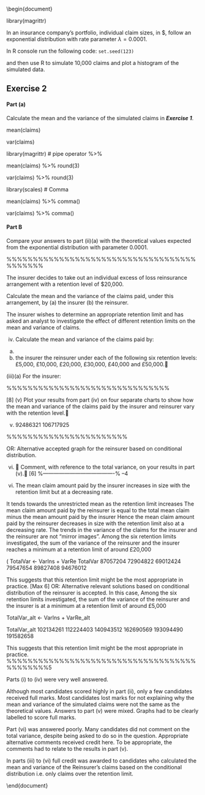 \documentclass[a4paper,12pt]{article}
%%%%%%%%%%%%%%%%%%%%%%%%%%%%%%%%%%%%%%%%%%%%%%%%%%%%%%%%%%%%%%%%%%%%%%%%%%%%%%%%%%%%%%%%%%%%%%%%%%%%%%%%%%%%%%%%%%%%%%%%%%%%%%%%%%%%%%%%%%%%%%%%%%%%%%%%%%%%%%%%%%%%%%%%%%%%%%%%%%%%%%%%%%%%%%%%%%%%%%%%%%%%%%%%%%%%%%%%%%%%%%%%%%%%%%%%%%%%%%%%%%%%%%%%%%%%
\usepackage{eurosym}
\usepackage{vmargin}
\usepackage{amsmath}
\usepackage{graphics}
\usepackage{epsfig}
\usepackage{enumerate}
\usepackage{multicol}
\usepackage{subfigure}
\usepackage{fancyhdr}
\usepackage{listings}
\usepackage{framed}
\usepackage{graphicx}
\usepackage{amsmath}
\usepackage{chngpage}
%\usepackage{bigints}

\usepackage{vmargin}
% left top textwidth textheight headheight
% headsep footheight footskip
\setmargins{2.0cm}{2.5cm}{16 cm}{22cm}{0.5cm}{0cm}{1cm}{1cm}
\renewcommand{\baselinestretch}{1.3}

\setcounter{MaxMatrixCols}{10}

\begin{document}



library(magrittr)

In an insurance company’s portfolio, individual claim sizes, in \$, follow an exponential distribution with rate parameter $\lambda = 0.0001$.


In R console run the following code: ``set.seed(123)``

and then use R to simulate 10,000 claims and plot a histogram of the simulated data. 


\begin{verbatim}
set.seed(123)

claims <- rexp(10000, 0.0001)

hist(claims, main = "Histogram of 10,000 Simulated Claims Values from the Exponential Distribution")

\end{verbatim}


## Exercise 2

#### Part (a)

Calculate the mean and the variance of the simulated claims in ***Exercise 1***.


mean(claims)

var(claims)


library(magrittr)  # pipe operator %>%

mean(claims) %>% round(3)

var(claims)   %>% round(3)

library(scales)    # Comma



mean(claims) %>% comma()

var(claims)  %>% comma()


#### Part B

Compare your answers to part (ii)(a) with the theoretical values expected from the exponential distribution with parameter 0.0001.


\begin{itemize}
    \item The theoretical value of the mean should be 1/0.0001 = 10,000.

    \item The theoretical value of the variance should be (1/0.0001^2 ) = 100,000,000 

    \item The simulated values are very close to the theoretical values. 

    \item The difference is due to sampling error 
\end{itemize}


%%%%%%%%%%%%%%%%%%%%%%%%%%%%%%%%%%%%%%%%%%%
\newpage
\subsection*{Exercise 3}

The insurer decides to take out an individual excess of loss reinsurance arrangement with a retention level of $20,000.


Calculate the mean and the variance of the claims paid, under this arrangement, by
(a) the insurer
(b) the reinsurer.

The insurer wishes to determine an appropriate retention limit and has asked an analyst to investigate the effect of different retention limits on the mean and variance
of claims.


(iv)
Calculate the mean and variance of the claims paid by:
(a)
(b)
the insurer
the reinsurer
under each of the following six retention levels:
£5,000, £10,000, £20,000, £30,000, £40,000 and £50,000.


(iii)(a)
For the insurer:
\begin{framed} \begin{verbatim}
InsClaims3 <- pmin(claims, 20000)
mean(InsClaims3)
 8671.328
var(InsClaims3)
 43964610
```

(b)
For the reinsurer:
ReClaims3 <- pmax(0, claims - 20000)
mean(ReClaims3)
 1366.485
var(ReClaims3)
 25047814

OR: (alternative accepted answer based on conditional distribution).
ReClaims3_alt <- claims[claims>20000]-20000
mean(ReClaims3_alt)
 10099.67
var(ReClaims3_alt)
 96978902

%%%%%%%%%%%%%%%%%%%%%%%%%%%%%%%%%%%%%%

(iv)(a)
InsClaims1
InsClaims2
InsClaims4
InsClaims5
InsClaims6
<-
<-
<-
<-
<-
pmin(claims,
pmin(claims,
pmin(claims,
pmin(claims,
pmin(claims,
5000)
10000)
30000)
40000)
50000)
MeanIns <- c(mean(InsClaims1), mean(InsClaims2),
mean(InsClaims3), mean(InsClaims4), mean(InsClaims5),
mean(InsClaims6))
MeanIns
 3940.658 6339.937 8671.328 9538.658 9869.412
9971.611
VarIns <- c(var(InsClaims1), var(InsClaims2),
var(InsClaims3), var(InsClaims4), var(InsClaims5),
var(InsClaims6))
VarIns
 2533775 12858446 43964610 70204248 86376566
93370367

(b)
ReClaims1 <- pmax(0, claims - 5000)
ReClaims2 <- pmax(0, claims - 10000)
ReClaims4 <- pmax(0, claims - 30000)
ReClaims5 <- pmax(0, claims - 40000)
ReClaims6 <- pmax(0, claims - 50000)
MeanRe <- c(mean(ReClaims1), mean(ReClaims2),
mean(ReClaims3), mean(ReClaims4), mean(ReClaims5),
mean(ReClaims6))
MeanRe
 6097.15469 3697.87535 1366.48492
168.40057
66.20174
499.15454
VarRe <- c(var(ReClaims1), var(ReClaims2),
var(ReClaims3), var(ReClaims4), var(ReClaims5),
var(ReClaims6))
VarRe
 84523429 60046376 25047814
1305645
9343406
3450843

OR: (alternative accepted answer based on conditional distribution).
ReClaims1_alt <- claims[claims>5000] -5000
ReClaims2_alt <- claims[claims>10000]-10000


ReClaims4_alt <- claims[claims>30000]-30000
ReClaims5_alt <- claims[claims>40000]-40000
ReClaims6_alt <- claims[claims>50000]-50000
MeanRe_alt <- c(mean(ReClaims1_alt),mean(ReClaims2_alt),
mean(ReClaims3_alt), mean(ReClaims4_alt),
mean(ReClaims5_alt), mean(ReClaims6_alt))
MeanRe_alt
 10019.975 10040.389 10099.667
11033.623
9562.348
9568.214
VarRe_alt <- c(var(ReClaims1_alt), var(ReClaims2_alt),
var(ReClaims3_alt), var(ReClaims4_alt),
var(ReClaims5_alt), var(ReClaims6_alt))
VarRe_alt
 99600486 99365957 96978902
98212292


\end{verbatim}
\end{framed}

%%%%%%%%%%%%%%%%%%%%%%%%%%%%%%%
\newpage 


[8]
(v) Plot your results from part (iv) on four separate charts to show how the mean
and variance of the claims paid by the insurer and reinsurer vary with the
retention level.

(v)
92486321 106717925

\begin{framed}
\begin{verbatim}
x <- c(5000, 10000, 20000, 30000, 40000, 50000)
plot(x, MeanIns, xlab = "Retention Limit", ylab = "Mean
amount paid by Insurer", main = "Mean Claim Amount for
Insurer by Retention Limit", type = "l")
plot(x, MeanRe, xlab = "Retention Limit", ylab = "Mean
amount paid by Reinsurer",main = "Mean Claim Amount for
Reinsurer by Retention Limit", type = "l")
plot(x, VarIns, xlab = "Retention Limit", ylab =
"Variance of amount paid by Insurer", main = "Variance
of Claim Amount for Insurer by Retention Limit", type =
"l")
plot(x, VarRe, xlab = "Retention Limit", ylab =
"Variance of amount paid by Reinsurer", main = "Variance
of Claim Amount for Reinsurer by Retention Limit", type
= "l")

\end{verbatim}
\end{framed}


%%%%%%%%%%%%%%%%%%%%%%%
\newpage 

OR: Alternative accepted graph for the reinsurer based on conditional distribution.
\begin{framed}
\begin{verbatim}
x <- c(5000, 10000, 20000, 30000, 40000, 50000)
plot(x, MeanRe_alt, xlab = "Retention Limit", ylab = "Mean
amount paid by Reinsurer",main = "Mean Claim Amount for
Reinsurer by Retention Limit", type = "l")
plot(x, VarRe_alt, xlab = "Retention Limit", ylab = "Variance
of amount paid by Reinsurer", main = "Variance of Claim Amount
for Reinsurer by Retention Limit", type = "l")    
\end{verbatim}
\end{framed}







(vi)
 Comment, with reference to the total variance, on your results in part (v). [6]
%----------------------------------------%
–4

vi)
The mean claim amount paid by the insurer increases in size with the retention limit
but at a decreasing rate.

It tends towards the unrestricted mean as the retention limit increases 
The mean claim amount paid by the reinsurer is equal to the total mean claim
minus the mean amount paid by the insurer 
Hence the mean claim amount paid by the reinsurer decreases in size with the
retention limit also at a decreasing rate. 
The trends in the variance of the claims for the insurer and the reinsurer
are not “mirror images”. 
Among the six retention limits investigated, the sum of the variance of the reinsurer
and the insurer reaches a minimum at a retention limit of around £20,000


(
TotalVar <- VarIns + VarRe
TotalVar
 87057204 72904822 69012424 79547654 89827408
94676012

This suggests that this retention limit might be the most appropriate in practice. 
[Max 6]
OR: Alternative relevant solutions based on conditional distribution of the
reinsurer is accepted. In this case,
Among the six retention limits investigated, the sum of the variance of the reinsurer
and the insurer is at a minimum at a retention limit of around £5,000


TotalVar_alt <- VarIns + VarRe_alt


TotalVar_alt
102134261 112224403 140943512 162690569 193094490
191582658

This suggests that this retention limit might be the most appropriate in practice. 
%%%%%%%%%%%%%%%%%%%%%%%%%%%%%%%%%%%%%%%%%%%%5
\newpage 

Parts (i) to (iv) were very well answered.

Although most candidates scored highly in part (ii), only a few candidates received full marks. Most candidates lost marks for not explaining why the mean and variance of the simulated claims were not the same as the theoretical values.
Answers to part (v) were mixed. Graphs had to be clearly labelled to score full marks.

Part (vi) was answered poorly. Many candidates did not comment on the total variance, despite being asked to do so in the question. Appropriate alternative comments received
credit here. To be appropriate, the comments had to relate to the results in part (v).

In parts (iii) to (vi) full credit was awarded to candidates who calculated the mean and variance of the Reinsurer’s claims based on the conditional distribution i.e. only claims
over the retention limit.


\end{document}
